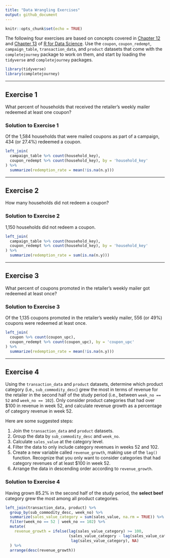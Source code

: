 ```yaml
---
title: "Data Wrangling Exercises"
output: github_document
---
```


```r
knitr::opts_chunk$set(echo = TRUE)
```

The following four exercises are based on concepts covered in 
[Chapter 12][G&W 2017, 12] and [Chapter 13][G&W 2017, 13] of 
[R for Data Science][G&W 2017]. Use the `coupon`, `coupon_redempt`, 
`campaign_table`, `transaction_data`, and `product` datasets that come with the 
`completejourney` package to work on them, and start by loading the `tidyverse` 
and `completejourney` packages.

```r
library(tidyverse)
library(completejourney)
```

---

## Exercise 1
What percent of households that received the retailer's weekly mailer redeemed 
at least one coupon?


### Solution to Exercise 1
Of the 1,584 households that were mailed coupons as part of a campaign, 434 (or
27.4%) redeemed a coupon.

```r
left_join(
  campaign_table %>% count(household_key),
  coupon_redempt %>% count(household_key), by = 'household_key'
) %>% 
  summarize(redemption_rate = mean(!is.na(n.y)))
```

---

## Exercise 2
How many households did not redeem a coupon?   

### Solution to Exercise 2
1,150 households did not redeem a coupon. 

```r
left_join(
  campaign_table %>% count(household_key),
  coupon_redempt %>% count(household_key), by = 'household_key'
) %>% 
  summarize(redemption_rate = sum(is.na(n.y)))
```

---

## Exercise 3
What percent of coupons promoted in the retailer's weekly mailer got redeemed at
least once?

### Solution to Exercise 3
Of the 1,135 coupons promoted in the retailer's weekly mailer, 556 (or 49%)
coupons were redeemed at least once.

```r
left_join(
  coupon %>% count(coupon_upc),
  coupon_redempt %>% count(coupon_upc), by = 'coupon_upc'
) %>% 
  summarize(redemption_rate = mean(!is.na(n.y)))
```

---

## Exercise 4
Using the `transaction_data` and `product` datasets, determine which product
category (i.e., `sub_commodity_desc`) grew the most in terms of revenue for the
retailer in the second half of the study period (i.e., between `week_no == 52` 
and `week_no == 102`). Only consider product categories that had over $100 in
revenue in week 52, and calculate revenue growth as a percentage of category
revenue in week 52.

Here are some suggested steps: 

 1. Join the `transaction_data` and `product` datasets.
 2. Group the data by `sub_commodity_desc` and `week_no`.
 3. Calculate `sales_value` at the category level.
 4. Filter the data to only include category revenues in weeks 52 and 102.
 5. Create a new variable called `revenue_growth`, making use of the `lag()`
 function. Recognize that you only want to consider categories that had category
 revenues of at least $100 in week 52.
 6. Arrange the data in descending order according to `revenue_growth`.

### Solution to Exercise 4
Having grown 85.2% in the second half of the study period, the **select beef**
category grew the most among all product categories.

```r
left_join(transaction_data, product) %>%
  group_by(sub_commodity_desc, week_no) %>%
  summarize(sales_value_category = sum(sales_value, na.rm = TRUE)) %>%
  filter(week_no == 52 | week_no == 102) %>%
  mutate(
    revenue_growth = ifelse(lag(sales_value_category) >= 100,
                            (sales_value_category - lag(sales_value_category)) /
                             lag(sales_value_category), NA)
  ) %>%
  arrange(desc(revenue_growth))
```

[G&W 2017]: http://r4ds.had.co.nz/
[G&W 2017, 12]: http://r4ds.had.co.nz/tidy-data.html
[G&W 2017, 13]: http://r4ds.had.co.nz/relational-data.html